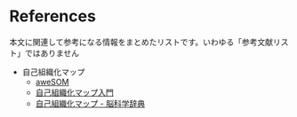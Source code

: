 # References {.unnumbered}

:::{.callout-note}
本文に関連して参考になる情報をまとめたリストです。いわゆる「参考文献リスト」ではありません
:::

- 自己組織化マップ
  - [aweSOM](https://cran.r-project.org/web/packages/aweSOM/vignettes/aweSOM.html)
  - [自己組織化マップ入門](https://www.brain.kyutech.ac.jp/~furukawa/data/som.html)
  - [自己組織化マップ - 脳科学辞典](https://bsd.neuroinf.jp/wiki/%E8%87%AA%E5%B7%B1%E7%B5%84%E7%B9%94%E5%8C%96%E3%83%9E%E3%83%83%E3%83%97)
